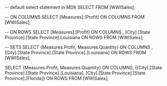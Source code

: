 -- default select statement in MDX
SELECT 
FROM [WWISales];

-- ON COLUMNS 
SELECT 
	[Measures].[Profit] ON COLUMNS
FROM [WWISales];

-- ON ROWS
SELECT 
	[Measures].[Profit] ON COLUMNS
	, [City].[State Province].[State Province].Louisiana ON ROWS
FROM [WWISales];

-- SETS 
SELECT 
	{Measures.Profit, Measures.Quantity} ON COLUMNS
	, [City].[State Province].[State Province].[Louisiana] ON ROWS
FROM [WWISales];

SELECT 
{Measures.Profit, Measures.Quantity} ON COLUMNS,
{[City].[State Province].[State Province].[Louisiana],
[City].[State Province].[State Province].[Florida]} ON ROWS
FROM [WWISales];
